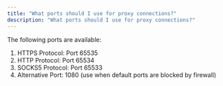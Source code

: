 ```yaml
---
title: "What ports should I use for proxy connections?"
description: "What ports should I use for proxy connections?"
---
```


The following ports are available:

1. HTTPS Protocol: Port 65535
2. HTTP Protocol: Port 65534
3. SOCKS5 Protocol: Port 65533
4. Alternative Port: 1080 (use when default ports are blocked by firewall)